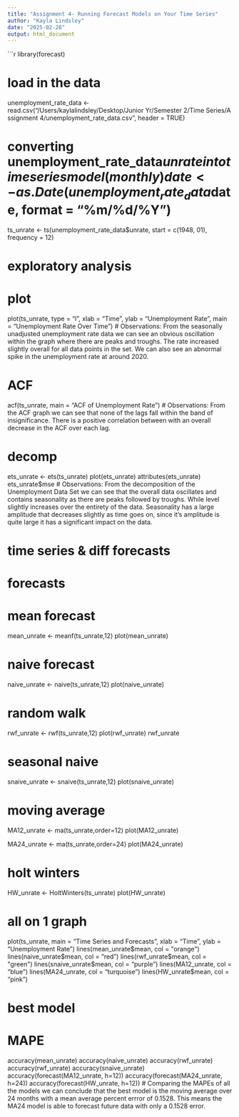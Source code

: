 ```yaml
---
title: "Assignment 4- Running Forecast Models on Your Time Series"
author: "Kayla Lindsley"
date: "2025-02-28"
output: html_document
---
```


```r
library(forecast)

# load in the data
unemployment_rate_data <- read.csv("/Users/kaylalindsley/Desktop/Junior\ Yr/Semester\ 2/Time\ Series/Assignment\ 4/unemployment_rate_data.csv", header = TRUE)

# converting unemployment_rate_data$unrate into time series model(monthly)
date <- as.Date(unemployment_rate_data$date, format = "%m/%d/%Y")
ts_unrate <- ts(unemployment_rate_data$unrate, start = c(1948, 01), frequency = 12)


# exploratory analysis 
# plot 
plot(ts_unrate, type = "l", xlab = "Time", ylab = "Unemployment Rate", main = "Unemployment Rate Over Time")
# Observations: From the seasonally unadjusted unemployment rate data we can see an obvious oscillation within the graph where there are peaks and troughs. The rate increased slightly overall for all data points in the set. We can also see an abnormal spike in the unemployment rate at around 2020.  
     
# ACF
acf(ts_unrate, main = "ACF of Unemployment Rate")
# Observations: From the ACF graph we can see that none of the lags fall within the band of insignificance. There is a positive correlation between with an overall decrease in the ACF over each lag.

# decomp
ets_unrate <- ets(ts_unrate)
plot(ets_unrate)
attributes(ets_unrate)
ets_unrate$mse
# Observations: From the decomposition of the Unemployment Data Set we can see that the overall data oscillates and contains seasonality as there are peaks followed by troughs. While level slightly increases over the entirety of the data. Seasonality has a large amplitude that decreases slightly as time goes on, since it's amplitude is quite large it has a significant impact on the data. 


# time series & diff forecasts 
# forecasts
# mean forecast
mean_unrate <- meanf(ts_unrate,12)
plot(mean_unrate)

# naive forecast 
naive_unrate <- naive(ts_unrate,12)
plot(naive_unrate)

# random walk 
rwf_unrate <- rwf(ts_unrate,12)
plot(rwf_unrate)
rwf_unrate

# seasonal naive
snaive_unrate <- snaive(ts_unrate,12)
plot(snaive_unrate)

# moving average
MA12_unrate <- ma(ts_unrate,order=12)
plot(MA12_unrate)

MA24_unrate <- ma(ts_unrate,order=24)
plot(MA24_unrate)

# holt winters
HW_unrate <- HoltWinters(ts_unrate)
plot(HW_unrate)


# all on 1 graph
plot(ts_unrate, main = "Time Series and Forecasts", xlab = "Time", ylab = "Unemployment Rate")
lines(mean_unrate$mean, col = "orange")
lines(naive_unrate$mean, col = "red")
lines(rwf_unrate$mean, col = "green")
lines(snaive_unrate$mean, col = "purple")
lines(MA12_unrate, col = "blue")
lines(MA24_unrate, col = "turquoise")
lines(HW_unrate$mean, col = "pink")

# best model
# MAPE
accuracy(mean_unrate)
accuracy(naive_unrate)
accuracy(rwf_unrate)
accuracy(rwf_unrate)
accuracy(snaive_unrate)
accuracy(forecast(MA12_unrate, h=12))
accuracy(forecast(MA24_unrate, h=24))
accuracy(forecast(HW_unrate, h=12))
# Comparing the MAPEs of all the models we can conclude that the best model is the moving average over 24 months with a mean average percent errror of 0.1528. This means the MA24 model is able to forecast future data with only a 0.1528 error. 
